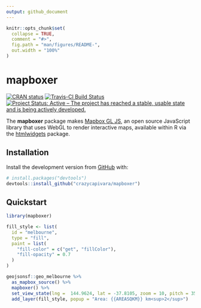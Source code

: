```yaml
---
output: github_document
---
```


<!-- README.md is generated from README.Rmd. Please edit that file -->

```r
knitr::opts_chunk$set(
  collapse = TRUE,
  comment = "#>",
  fig.path = "man/figures/README-",
  out.width = "100%"
)
```
# mapboxer

<!-- badges: start -->
[![CRAN status](https://www.r-pkg.org/badges/version/mapboxer)](https://CRAN.R-project.org/package=mapboxer)  [![Travis-CI Build Status](https://travis-ci.org/crazycapivara/mapboxer.svg?branch=master)](https://travis-ci.org/crazycapivara/mapboxer) [![Project Status: Active – The project has reached a stable, usable state and is being actively developed.](https://www.repostatus.org/badges/latest/active.svg)](https://www.repostatus.org/#active)
<!-- badges: end -->

The __mapboxer__ package makes [Mapbox GL JS](https://docs.mapbox.com/mapbox-gl-js/api/),
an open source JavaScript library that uses WebGL to render interactive maps,
available within R via the [htmlwidgets](https://www.htmlwidgets.org/) package.

## Installation

Install the development version from [GitHub](https://github.com/) with:

``` r
# install.packages("devtools")
devtools::install_github("crazycapivara/mapboxer")
```

## Quickstart

```r
library(mapboxer)

fill_style <- list(
  id = "melbourne",
  type = "fill",
  paint = list(
    "fill-color" = c("get", "fillColor"),
    "fill-opacity" = 0.7
  )
)

geojsonsf::geo_melbourne %>%
  as_mapbox_source() %>%
  mapboxer() %>%
  set_view_state(lng =  144.9624, lat = -37.8105, zoom = 10, pitch = 35) %>%
  add_layer(fill_style, popup = "Area: {{AREASQKM}} km<sup>2</sup>")
```
